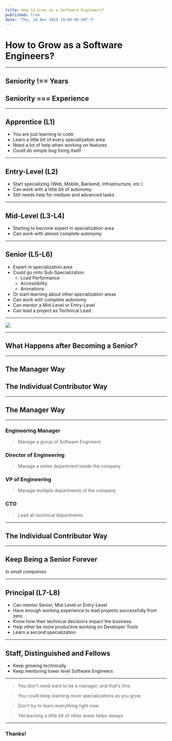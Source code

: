```yaml
---
title: How to Grow as a Software Engineers?
published: true
date: "Thu, 14 Nov 2019 19:00:00 GMT-3"
---
```


# How to Grow as a Software Engineers?

---

## Seniority !== Years
## Seniority === Experience

---

## Apprentice (L1)

- You are just learning to code
- Learn a little bit of every specialization area
- Need a lot of help when working on features
- Could do simple bug fixing itself

---

## Entry-Level (L2)

- Start specializing (Web, Mobile, Backend, Infrastructure, etc.)
- Can work with a little bit of autonomy
- Still needs help for medium and advanced tasks

---

## Mid-Level (L3-L4)

- Starting to become expert in specialization area
- Can work with almost complete autonomy

---

## Senior (L5-L6)

- Expert in specialization area
- Could go onto Sub-Specialization
  - Load Performance
  - Accessibility
  - Animations
- Or start learning about other specialization areas
- Can work with complete autonomy
- Can mentor a Mid-Level or Entry-Level
- Can lead a project as Technical Lead

---

![](/static/slides/t-shaped.jpeg)

---

## What Happens after Becoming a Senior?

---

## The Manager Way 

## The Individual Contributor Way

---

## The Manager Way

---

### Engineering Manager

> Manage a group of Software Engineers

### Director of Engineering

> Manage a entire department inside the company

### VP of Engineering

> Manage multiple departments of the company

### CTO

> Lead all technical departments

---

## The Individual Contributor Way

---

## Keep Being a Senior Forever
_In small companies_

---

## Principal (L7-L8)

- Can mentor Senior, Mid-Level or Entry-Level
- Have enough working experience to lead projects successfully from zero
- Know how their technical decisions impact the business
- Help other be more productive working on Developer Tools
- Learn a second specialization

---

## Staff, Distinguished and Fellows

- Keep growing technically
- Keep mentoring lower level Software Engineers

---

> You don't need want to be a manager, and that's fine.

> You could keep learning more specializations as you grow

> Don't try to learn everything right now

> Yet learning a little bit of other areas helps always

---

### Thanks!
